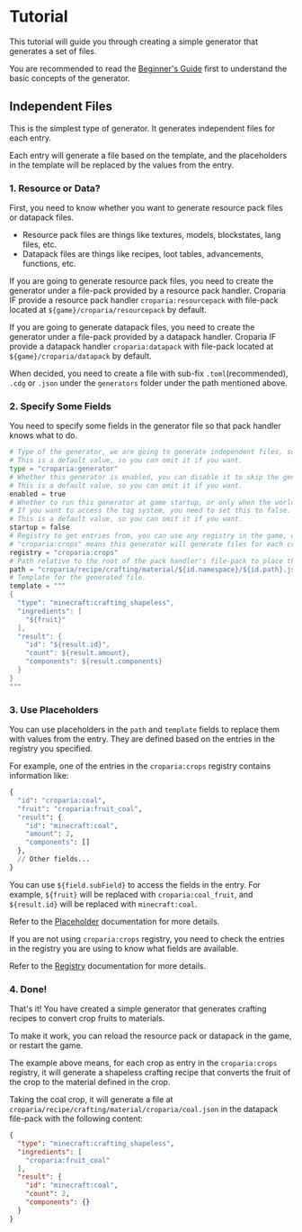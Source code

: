 # Tutorial

This tutorial will guide you through creating a simple generator that generates a set of files.

You are recommended to read the [Beginner's Guide](./begin) first to understand the basic concepts of the generator.

## Independent Files

This is the simplest type of generator. It generates independent files for each entry.

Each entry will generate a file based on the template, and the placeholders in the template will be replaced by the
values from the entry.

### 1. Resource or Data?

First, you need to know whether you want to generate resource pack files or datapack files.

- Resource pack files are things like textures, models, blockstates, lang files, etc.
- Datapack files are things like recipes, loot tables, advancements, functions, etc.

If you are going to generate resource pack files, you need to create the generator under a file-pack provided by a
resource pack handler. Croparia IF provide a resource pack handler `croparia:resourcepack` with file-pack located at
`${game}/croparia/resourcepack` by default.

If you are going to generate datapack files, you need to create the generator under a file-pack provided by a
datapack handler. Croparia IF provide a datapack handler `croparia:datapack` with file-pack located at
`${game}/croparia/datapack` by default.

When decided, you need to create a file with sub-fix `.toml`(recommended), `.cdg` or `.json` under the `generators` folder under the
path mentioned above.

### 2. Specify Some Fields

You need to specify some fields in the generator file so that pack handler knows what to do.

```py title="Toml Example: Convert Crop Fruit to Material"
# Type of the generator, we are going to generate independent files, so we use "croparia:generator"
# This is a default value, so you can omit it if you want.
type = "croparia:generator"
# Whether this generator is enabled, you can disable it to skip the generation.
# This is a default value, so you can omit it if you want.
enabled = true
# Whether to run this generator at game startup, or only when the world is starting.
# If you want to access the tag system, you need to set this to false.
# This is a default value, so you can omit it if you want.
startup = false
# Registry to get entries from, you can use any registry in the game, or a custom registry provided by a mod.
# "croparia:crops" means this generator will generate files for each crop in Croparia IF.
registry = "croparia:crops"
# Path relative to the root of the pack handler's file-pack to place the generated files.
path = "croparia/recipe/crafting/material/${id.namespace}/${id.path}.json"
# Template for the generated file.
template = """
{
  "type": "minecraft:crafting_shapeless",
  "ingredients": [
    "${fruit}"
  ],
  "result": {
    "id": "${result.id}",
    "count": ${result.amount},
    "components": ${result.components}
  }
}
"""
```

### 3. Use Placeholders

You can use placeholders in the `path` and `template` fields to replace them with values from the entry. They are
defined based on the entries in the registry you specified.

For example, one of the entries in the `croparia:crops` registry contains information like:

```py title="For understanding only, actually implementation is more complicated"
{
  "id": "croparia:coal",
  "fruit": "croparia:fruit_coal",
  "result": {
    "id": "minecraft:coal",
    "amount": 2,
    "components": []
  },
  // Other fields...
}
```

You can use `${field.subField}` to access the fields in the entry. For example, `${fruit}` will be replaced with
`croparia:coal_fruit`, and `${result.id}` will be replaced with `minecraft:coal`.

Refer to the [Placeholder](./placeholder) documentation for more details.

If you are not using `croparia:crops` registry, you need to check the entries in the registry you are using to know what
fields are available.

Refer to the [Registry](./registry) documentation for more details.

### 4. Done!

That's it! You have created a simple generator that generates crafting recipes to convert crop fruits to materials.

To make it work, you can reload the resource pack or datapack in the game, or restart the game.

The example above means, for each crop as entry in the `croparia:crops` registry, it will generate a shapeless crafting
recipe that converts the fruit of the crop to the material defined in the crop.

Taking the coal crop, it will generate a file at `croparia/recipe/crafting/material/croparia/coal.json` in the
datapack file-pack with the following content:

```json
{
  "type": "minecraft:crafting_shapeless",
  "ingredients": [
    "croparia:fruit_coal"
  ],
  "result": {
    "id": "minecraft:coal",
    "count": 2,
    "components": {}
  }
}
```